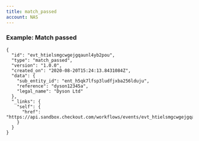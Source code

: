 ```yaml
---
title: match_passed
account: NAS
---
```


### Example: Match passed

    {
      "id": "evt_htielsmgcwgejgqaunl4yb2pou",
      "type": "match_passed",
      "version": "1.0.0",
      "created_on": "2020-08-20T15:24:13.8431084Z",
      "data": {
        "sub_entity_id": "ent_h5qk7lfsp3ludfjxba256lduju",
        "reference": "dyson12345a",
        "legal_name": "Dyson Ltd"
      },
      "_links": {
        "self": {
          "href": "https://api.sandbox.checkout.com/workflows/events/evt_htielsmgcwgejgqaunl4yb2pou"
        }
      }
    }

  
